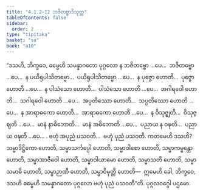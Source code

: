 ```yaml
---
title: "4.1.2–12 ဘဇိတဗ္ဗာဒိသုတ္တ"
tableOfContents: false
sidebar:
  order: 2
type: "tipitaka"
basket: "su"
book: "a10"
---
```



<DynamicBreadcrumb />

<Division number="156–166" book="a10" e="ch" v="17">

<Paragraph number="1153" book="a10">
“ဒသဟိ, ဘိက္ခဝေ, ဓမ္မေဟိ သမန္နာဂတော ပုဂ္ဂလော န ဘဇိတဗ္ဗော …ပေ…  ဘဇိတဗ္ဗော …ပေ…  န ပယိရုပါသိတဗ္ဗော…  ပယိရုပါသိတဗ္ဗော …ပေ…  န ပုဇ္ဇော ဟောတိ…  ပုဇ္ဇော ဟောတိ …ပေ…  န ပါသံသော ဟောတိ…  ပါသံသော ဟောတိ …ပေ…  အဂါရဝေါ ဟောတိ…  သဂါရဝေါ ဟောတိ …ပေ…  အပ္ပတိဿော ဟောတိ…  သပ္ပတိဿော ဟောတိ …ပေ…  န အာရာဓကော ဟောတိ…  အာရာဓကော ဟောတိ …ပေ…  န ဝိသုဇ္ဈတိ…  ဝိသုဇ္ဈတိ …ပေ…  မာနံ နာဓိဘောတိ…  မာနံ အဓိဘောတိ …ပေ…  ပညာယ န ဝဍ္ဎတိ…  ပညာယ ဝဍ္ဎတိ …ပေ… .
</Paragraph>

<Paragraph number="1154" book="a10">
ဗဟုံ အပုညံ ပသဝတိ…  ဗဟုံ ပုညံ ပသဝတိ. ကတမေဟိ ဒသဟိ? သမ္မာဒိဋ္ဌိကော ဟောတိ, သမ္မာသင်္ကပ္ပေါ ဟောတိ, သမ္မာဝါစော ဟောတိ, သမ္မာကမ္မန္တော ဟောတိ, သမ္မာအာဇီဝေါ ဟောတိ, သမ္မာဝါယာမော ဟောတိ, သမ္မာသတိ ဟောတိ, သမ္မာသမာဓိ ဟောတိ, သမ္မာဉာဏီ ဟောတိ, သမ္မာဝိမုတ္တိ ဟောတိ—  ဣမေဟိ ခေါ, ဘိက္ခဝေ, ဒသဟိ ဓမ္မေဟိ သမန္နာဂတော ပုဂ္ဂလော ဗဟုံ ပုညံ ပသဝတီ”တိ.

</Paragraph>
</Division>

<Paragraph number="1155" type="center" book="a10">
ပုဂ္ဂလဝဂ္ဂေါ ပဌမော.
</Paragraph>